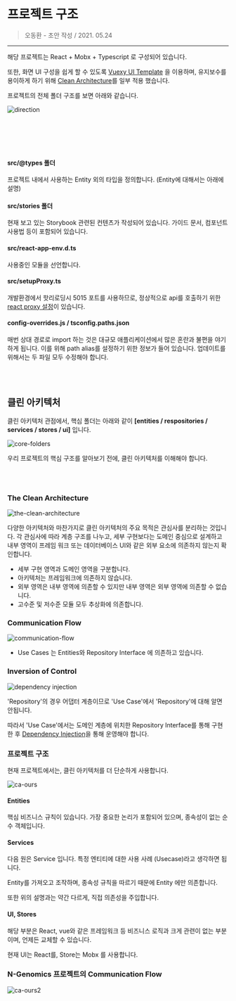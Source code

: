 


<Meta title="for 운영자 /🧐 2.0 개발 가이드/프로젝트 구조" />

# 프로젝트 구조

> 오동환 - 초안 작성 / 2021. 05.24

---

해당 프로젝트는 React + Mobx + Typescript 로 구성되어 있습니다.

또한, 화면 UI 구성을 쉽게 할 수 있도록 [Vuexy UI Template](https://pixinvent.com/demo/vuexy-react-admin-dashboard-template/documentation/) 을 이용하며, 유지보수를 용이하게 하기 위해 [Clean Architecture](https://blog.coderifleman.com/2017/12/18/the-clean-architecture/)를 일부 적용 했습니다.

프로젝트의 전체 폴더 구조를 보면 아래와 같습니다.

<img src={Folder} alt="direction" />

<br></br>
<br></br>

#### src/@types 폴더

프로젝트 내에서 사용하는 Entity 외의 타입을 정의합니다. (Entity에 대해서는 아래에 설명)

#### src/stories 폴더

현재 보고 있는 Storybook 관련된 컨텐츠가 작성되어 있습니다. 가이드 문서, 컴포넌트 사용법 등이 포함되어 있습니다.

#### src/react-app-env.d.ts

사용중인 모듈을 선언합니다.

#### src/setupProxy.ts

개발환경에서 핫리로딩시 5015 포트를 사용하므로, 정상적으로 api를 호출하기 위한 [react proxy 설정](https://create-react-app.dev/docs/proxying-api-requests-in-development/#configuring-the-proxy-manually)이 있습니다.

#### config-overrides.js / tsconfig.paths.json

매번 상대 경로로 import 하는 것은 대규모 애플리케이션에서 많은 혼란과 불편을 야기하게 됩니다. 이를 위해 path alias를 설정하기 위한 정보가 들어 있습니다. 업데이트를 위해서는 두 파일 모두 수정해야 합니다.

<br />
<br />

## 클린 아키텍처

클린 아키텍처 관점에서, 핵심 폴더는 아래와 같이 **[entities / respositories / services / stores / ui]** 입니다.

<img src={Folder2} alt="core-folders" />

우리 프로젝트의 핵심 구조를 알아보기 전에, 클린 아키텍처를 이해해야 합니다.

<br />
<br />

### The Clean Architecture

<img src={Ca1} alt="the-clean-architecture" />

다양한 아키텍처와 마찬가지로 클린 아키텍처의 주요 목적은 관심사를 분리하는 것입니다. 각 관심사에 따라 계층 구조를 나누고, 세부 구현보다는 도메인 중심으로 설계하고 내부 영역이 프레임 워크 또는 데이터베이스 UI와 같은 외부 요소에 의존하지 않는지 확인합니다.

- 세부 구현 영역과 도메인 영역을 구분합니다.
- 아키텍처는 프레임워크에 의존하지 않습니다.
- 외부 영역은 내부 영역에 의존할 수 있지만 내부 영역은 외부 영역에 의존할 수 없습니다.
- 고수준 및 저수준 모듈 모두 추상화에 의존합니다.

### Communication Flow

<img src={Ca2} alt="communication-flow" />

- Use Cases 는 Entities와 Repository Interface 에 의존하고 있습니다.

### Inversion of Control

<img src={Ca3} alt="dependency injection" />

'Repository'의 경우 어댑터 계층이므로 'Use Case'에서 'Repository'에 대해 알면 안됩니다.

따라서 'Use Case'에서는 도메인 계층에 위치한 Repository Interface를 통해 구현 한 후 [Dependency Injection](https://medium.com/@jang.wangsu/di-dependency-injection-%EC%9D%B4%EB%9E%80-1b12fdefec4f)을 통해 운영해야 합니다.

### 프로젝트 구조

현재 프로젝트에서는, 클린 아키텍처를 더 단순하게 사용합니다.

<img src={Ca4} alt="ca-ours" />

#### Entities

핵심 비즈니스 규칙이 있습니다. 가장 중요한 논리가 포함되어 있으며, 종속성이 없는 순수 객체입니다.

#### Services

다음 원은 Service 입니다. 특정 엔티티에 대한 사용 사례 (Usecase)라고 생각하면 됩니다.

Entity를 가져오고 조작하며, 종속성 규칙을 따르기 때문에 Entity 에만 의존합니다.

또한 위의 설명과는 약간 다르게, 직접 의존성을 주입합니다.

#### UI, Stores

해당 부분은 React, vue와 같은 프레임워크 등 비즈니스 로직과 크게 관련이 없는 부분이며, 언제든 교체할 수 있습니다.

현재 UI는 React를, Store는 Mobx 를 사용합니다.

### N-Genomics 프로젝트의 Communication Flow

<img src={Ca5} alt="ca-ours2" />
